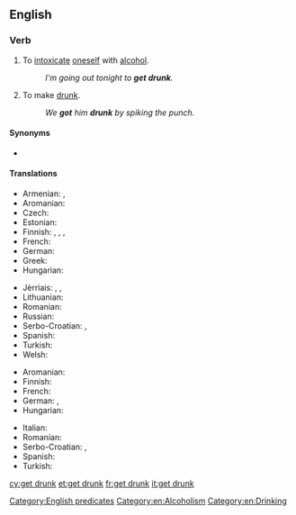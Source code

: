 ==English==

===Verb===
{{en-verb|head=[[get]] [[drunk]]|gets drunk|getting drunk|got drunk|gotten drunk}}

# {{intransitive}} To [[intoxicate]] [[oneself]] with [[alcohol]].
#: ''I'm going out tonight to '''get drunk'''.''
# {{transitive}} To make [[drunk]].
#: ''We '''got''' him '''drunk''' by spiking the punch.''

====Synonyms====
* {{l|en|bedrink}}

====Translations====
{{trans-top|to intoxicate oneself with alcohol}}
* Armenian: {{t-|hy|հարբել|tr=harbel}}, {{t-|hy|արբենալ|tr=arbenal}}
* Aromanian: {{t-|rup|mbet|alt=mi-mbet}}
* Czech: {{t-|cs|opít|alt=opít se}}
* Estonian: {{t-|et|purju jääma}}
* Finnish: {{t-|fi|juopua}}, {{t+|fi|humaltua}}, {{t-|fi|tulla juovuksiin}},  {{t-|fi|tulla humalaan}}
* French: {{t+|fr|souler|alt=se souler}}
* German: {{t+|de|betrinken|alt=sich betrinken}}
* Greek: {{t+|el|μεθώ|tr=metho}}
* Hungarian: {{t+|hu|berúg}}
{{trans-mid}}
* Jèrriais: {{tø|roa-jer|bouaissonner}}, {{tø|roa-jer|prendre eune tchuite}}, {{tø|roa-jer|soûler|alt=sé soûler}}
* Lithuanian: {{t+|lt|nusigerti}}
* Romanian: {{t+|ro|îmbăta|alt=a se îmbăta}}
* Russian: {{t+|ru|напиваться|tr=napivát’sja}}
* Serbo-Croatian: {{t-|sh|napiti|alt=nàpiti se}}, {{t-|sh|opiti|alt=òpiti se}}
* Spanish: {{t+|es|emborracharse}}
* Turkish: {{t+|tr|sarhoş olmak}}
* Welsh: {{t+|cy|meddwi}}
{{trans-bottom}}

{{trans-top|transitive; to make drunk}}
* Aromanian: {{t-|rup|mbet}}
* Finnish: {{t+|fi|juottaa}}
* French: {{t+|fr|souler}}
* German: {{t+|de|betrunken}} {{t+|de|machen}}, {{t-|de|abfüllen}}
* Hungarian: {{t-|hu|berúgat}}
{{trans-mid}}
* Italian: {{t-|it|ubriacarsi}}
* Romanian: {{t+|ro|îmbăta}}
* Serbo-Croatian: {{t-|sh|napiti|alt=nàpiti}}, {{t-|sh|opiti|alt=òpiti}}
* Spanish: {{t-|es|emborrachar}}
* Turkish: {{t+|tr|sarhoş etmek}}
{{trans-bottom}}

[[Category:English predicates]]
[[Category:en:Alcoholism]]
[[Category:en:Drinking]]

[[cy:get drunk]]
[[et:get drunk]]
[[fr:get drunk]]
[[it:get drunk]]